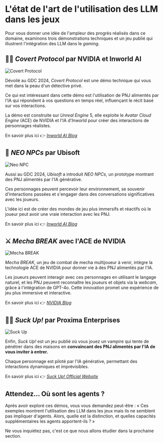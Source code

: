 # L'état de l'art de l'utilisation des LLM dans les jeux

Pour vous donner une idée de l'ampleur des progrès réalisés dans ce domaine, examinons trois démonstrations techniques et un jeu publié qui illustrent l'intégration des LLM dans le *gaming*.

## 🕵️‍♂️ *Covert Protocol* par NVIDIA et Inworld AI

<img src="https://huggingface.co/datasets/agents-course/course-images/resolve/main/en/bonus-unit3/covert-protocol.jpg" alt="Covert Protocol"/>

Dévoilé au GDC 2024, *Covert Protocol* est une démo technique qui vous met dans la peau d'un détective privé. 

Ce qui est intéressant dans cette démo est l'utilisation de PNJ alimentés par l'IA qui répondent à vos questions en temps réel, influençant le récit basé sur vos interactions. 

La démo est construite sur *Unreal Engine* 5, elle exploite le *Avatar Cloud Engine* (ACE) de NVIDIA et l'IA d'*Inworld* pour créer des interactions de personnages réalistes. 

En savoir plus ici 👉 [*Inworld AI Blog*](https://inworld.ai/blog/nvidia-inworld-ai-demo-on-device-capabilities)

## 🤖 *NEO NPCs* par Ubisoft

<img src="https://huggingface.co/datasets/agents-course/course-images/resolve/main/en/bonus-unit3/neo-npc.jpeg" alt="Neo NPC"/>

Aussi au GDC 2024, *Ubisoft* a introduit *NEO NPCs*, un prototype montrant des PNJ alimentés par l'IA générative. 

Ces personnages peuvent percevoir leur environnement, se souvenir d'interactions passées et s'engager dans des conversations significatives avec les joueurs. 

L'idée ici est de créer des mondes de jeu plus immersifs et réactifs où le joueur peut avoir une vraie interaction avec les PNJ.

En savoir plus ici 👉 [*Inworld AI Blog*](https://inworld.ai/blog/gdc-2024)

## ⚔️ *Mecha BREAK* avec l'ACE de NVIDIA

<img src="https://huggingface.co/datasets/agents-course/course-images/resolve/main/en/bonus-unit3/mecha-break.jpg" alt="Mecha BREAK"/>

*Mecha BREAK*, un jeu de combat de mecha multijoueur à venir, intègre la technologie ACE de NVIDIA pour donner vie à des PNJ alimentés par l'IA. 

Les joueurs peuvent interagir avec ces personnages en utilisant le langage naturel, et les PNJ peuvent reconnaître les joueurs et objets via la *webcam*, grâce à l'intégration de GPT-4o. Cette innovation promet une expérience de jeu plus immersive et interactive.

En savoir plus ici 👉 [*NVIDIA Blog*](https://blogs.nvidia.com/blog/digital-human-technology-mecha-break/)

## 🧛‍♂️ *Suck Up!* par Proxima Enterprises

<img src="https://huggingface.co/datasets/agents-course/course-images/resolve/main/en/bonus-unit3/suck-up.jpg" alt="Suck Up"/>

Enfin, *Suck Up!* est un jeu publié où vous jouez un vampire qui tente de pénétrer dans des maisons en **convaincant des PNJ alimentés par l'IA de vous inviter à entrer.**

Chaque personnage est piloté par l'IA générative, permettant des interactions dynamiques et imprévisibles. 

En savoir plus ici 👉 [*Suck Up! Official Website*](https://www.playsuckup.com/)

## Attendez... Où sont les agents ?

Après avoir exploré ces démos, vous vous demandez peut-être : « Ces exemples montrent l'utilisation des LLM dans les jeux mais ils ne semblent pas impliquer d'agents. Alors, quelle est la distinction, et quelles capacités supplémentaires les agents apportent-ils ? » 

Ne vous inquiétez pas, c'est ce que nous allons étudier dans la prochaine section.